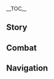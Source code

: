 {{CharacterTabs}}
{{LanguageTabs}}
{{Stub|1={{Meta/VO|tl=1|Japanese}}}}
__TOC__
==Story==
{{VO/Story
|character           = Eula
|language            = ja
|name                = エウルア

|vo_01_01_title      = 初めまして…
|vo_01_01_subtitle   = Hello
|vo_01_01_file       = VO_{language}{character} Hello.ogg
|vo_01_01_tx         = 西風騎士団遊撃小隊隊長、「波花騎士」エウルア・ローレンスよ…そう、ローレンス。私は罪人の末裔、いずれ騎士団を裏切る者。今、彼らへの復讐の計画を立てている最中なの。
|vo_01_01_rm         = Sepyurosu Kishi-dan Yuugeki Shoutai-taichou, "Namibana Kishi" Eurua Roorensu yo... Sou, Roorensu. Watashi wa zainin no matsuei, izure Kishi-dan wo uragiru mono. Ima, karera he no fukushuu no keikaku wo tatete iru saichuu-na no.
|vo_01_01_tl         = 

|vo_02_01_title      = 世間話・騎士の仕来たり
|vo_02_01_subtitle   = Chat: Etiquette
|vo_02_01_file       = VO_{language}{character} Chat - Etiquette.ogg
|vo_02_01_tx         = 騎士と貴族の仕来たりは似ているわ。ただ、騎士は小難しいところが簡略化されているの。
|vo_02_01_rm         = Kishi to kizoku no shikitari wa nite iru wa. Tada, kishi wa komuzukashii tokoro ga kanryakuka sarete iru no.
|vo_02_01_tl         = 
|vo_02_02_title      = 世間話・剣技
|vo_02_02_subtitle   = Chat: Bladework
|vo_02_02_file       = VO_{language}{character} Chat - Bladework.ogg
|vo_02_02_tx         = 私と西風剣術について学びたい？一人前になった君に復讐するのも、悪くないわね。
|vo_02_02_rm         = Watashi to Sepyurosu Kenjutsu ni tsuite manabitai? Ichininmae ni natta kimi ni fukushuu suru no mo, warukunai wa ne.
|vo_02_02_tl         = 
|vo_02_03_title      = 世間話・貴族の仕来たり
|vo_02_03_subtitle   = Chat: Rules
|vo_02_03_file       = VO_{language}{character} Chat - Rules.ogg
|vo_02_03_tx         = 貴族たちの古い仕来たりなんて…聞き流してちょうだい。いつか私みたいに、何百条もの仕来たりを暗記させられても、本気にしてなくていいから。
|vo_02_03_rm         = Kizoku-tachi no furui shikitari nante... Kikinagashite choudai. Itsuka watashi mitai ni, nanbyakujou mono shikitari wo anki saserarete mo, honki ni shite nakute ii kara.
|vo_02_03_tl         = 

|vo_03_01_title      = 雨の日…
|vo_03_01_subtitle   = When It Rains
|vo_03_01_file       = VO_{language}{character} When It Rains.ogg
|vo_03_01_tx         = 早く傘の下に入りなさい！君が病気になって体を壊したら、復讐する相手がいなくなっちゃうじゃない。
|vo_03_01_rm         = Hayaku kasa no shita ni hairinasai! Kimi ga byouki ni natte karada wo kowashitara, fukushuu suru aite ga inaku nacchau ja nai.
|vo_03_01_tl         = 
|vo_03_02_title      = 雷の日…
|vo_03_02_subtitle   = When Thunder Strikes
|vo_03_02_file       = VO_{language}{character} When Thunder Strikes.ogg
|vo_03_02_tx         = 厄介な天気ね。雷の音は感知能力に影響を与えるわ。
|vo_03_02_rm         = Yakkai-na tenki ne. Kaminari no oto wa kanchi nouryoku ni eikyou wo ataeru wa.
|vo_03_02_tl         = 
|vo_03_03_title      = 晴れの日…
|vo_03_03_subtitle   = When the Sun Is Out
|vo_03_03_file       = VO_{language}{character} When the Sun Is Out.ogg
|vo_03_03_tx         = 良い眺めね！高い所に登れば、敵の位置が一目瞭然だわ。
|vo_03_03_rm         = Ii nagame ne! Takai tokoro ni noboreba, teki no ichi ga ichimoku ryouzen da wa.
|vo_03_03_tl         = 

|vo_04_01_title      = おはよう…
|vo_04_01_subtitle   = Good Morning
|vo_04_01_file       = VO_{language}{character} Good Morning.ogg
|vo_04_01_tx         = 起きなさい！日の出前の2時間は、徹夜した哨兵が一番疲れている時間帯よ、絶好のチャンスなんだから！
|vo_04_01_rm         = Okinasai! Hi no demae no nijikan wa, tetsuya shita shouhei ga ichiban tsukarete iru jikantai yo, zekkou no chansu nan da kara!
|vo_04_01_tl         = 
|vo_04_02_title      = こんにちは…
|vo_04_02_subtitle   = Good Afternoon
|vo_04_02_file       = VO_{language}{character} Good Afternoon.ogg
|vo_04_02_tx         = 眠くなったところを襲われないためにも、お昼は穀物よりも肉類ね。
|vo_04_02_rm         = Nemuku natta tokoro wo osowarenai tame ni mo, ohiru wa kokumotsu yori mo nikurui ne.
|vo_04_02_tl         = 
|vo_04_03_title      = こんばんは…
|vo_04_03_subtitle   = Good Evening
|vo_04_03_file       = VO_{language}{character} Good Evening.ogg
|vo_04_03_tx         = 「柔らかな風と共に、夜を過ごさんことを」…旧貴族の挨拶の中では珍しく耳障りのいい言葉よ。
|vo_04_03_rm         = "Yawaraka-na kaze to tomo ni, yoru wo sugosan koto wo"... Kyuu kizoku no aisatsu no nakade wa mezurashiku mimizawari no ii kotoba yo.
|vo_04_03_tl         = 
|vo_04_04_title      = おやすみ…
|vo_04_04_subtitle   = Good Night
|vo_04_04_file       = VO_{language}{character} Good Night.ogg
|vo_04_04_tx         = 骨笛の子守唄が聞きたい？永遠に目が覚めなくなるけど…こういう復讐の仕方はつまらないわ。
|vo_04_04_rm         = Honefue no komoriuta ga kikitai? Eien ni me ga samenaku naru kedo... kou iu fukushuu no shikata wa tsumaranai wa.
|vo_04_04_tl         = 

|vo_05_01_title      = エウルア自身について・騎士
|vo_05_01_subtitle   = About {character}: The Knights
|vo_05_01_file       = VO_{language}{character} About {character} - The Knights.ogg
|vo_05_01_tx         = 敵の内部に潜入すれば、簡単に復讐ができるでしょ？だから騎士団に入ったの。
|vo_05_01_rm         = Teki no naibu ni sennyuu sureba, kantan ni fukushuu ga dekiru desho? Da kara Kishi-dan ni haitta no.
|vo_05_01_tl         = 
|vo_05_02_title      = エウルア自身について・態度
|vo_05_02_subtitle   = About {character}: Bearing
|vo_05_02_file       = VO_{language}{character} About {character} - Bearing.ogg
|vo_05_02_tx         = 西風騎士団に入ったからには、基本の職務くらい全うするわ。じゃないと、毎日ダラダラと過ごしている人以下になっちゃうじゃない。たとえ罪人でも、そんな恥はかけないわ！
|vo_05_02_rm         = Sepyurosu Kishi-dan ni haitta kara ni wa, kihon no shokumu kurai mattou suru wa. Ja nai to, mainichi daradara to sugoshite iru hito ijou ni nacchau ja nai. Tatoe zainin de mo, sonna haji wa kakenai wa!
|vo_05_02_tl         = 
|vo_05_03_title      = エウルア自身について・遊撃
|vo_05_03_subtitle   = About {character}: Scout
|vo_05_03_file       = VO_{language}{character} About {character} - Scout.ogg
|vo_05_03_tx         = 遊撃騎士の役目は、自由に攻撃を仕掛けたり、敵の側面から攻撃して牽制したりすること。ルールが少なくて、私にぴったり！
|vo_05_03_rm         = Yuugeki Kishi no yakume wa, jiyuu ni kougeki wo shikaketari, teki no sokumen kara kougeki shite kensei shitari suru koto. Ruuru ga sukunakute, watashi ni pittari!
|vo_05_03_tl         = 
|vo_05_04_title      = エウルア自身について・舞踊
|vo_05_04_subtitle   = About {character}: Dance
|vo_05_04_friendship = 4
|vo_05_04_file       = VO_{language}{character} About {character} - Dance.ogg
|vo_05_04_tx         = ローレンス家の伝統は、なにもすべてが無駄という訳ではないの。少なくとも「祭礼の舞」は、純潔と高貴で私の心を落ち着かせ、数々の慰めをくれた…この何年もの間、私はそれを忘れず、すべてのステップを体に刻み込んだ…だから、私だけの「西風剣術」を学びたいのなら、まずはこの舞から始めないといけないってことよ！
|vo_05_04_rm         = Roorensu-ke no dentou wa, nani mo subete ga muda to iu wake de wa nai no. Sukunaku to mo "Sairei no Mai" wa, junketsu to kouki de watashi no kokoro wo ochitsukase, kazukazu no nagusame wo kureta... Kono nannen mo no aida, watashi wa sore wo wasurezu, subete no suteppu wo karada ni kizamiko nda... Da kara, watashi dake no "Sepyurosu Kenjutsu" wo manabitai no nara, mazu wa kono mai kara hajimenai to ikenai tte koto yo!
|vo_05_04_tl         = 

|vo_06_01_title      = 共通性について…
|vo_06_01_subtitle   = About Us: Commonality
|vo_06_01_file       = VO_{language}{character} About Us - Commonality.ogg
|vo_06_01_tx         = 私たちって、実は少し似ていると思わない？<br />ほら、モンドからすれば二人とも「外来者」でしょ。ただ、君は私と違って皆に歓迎されているけど、私はいつも警戒されて、敵意を向けられる…
|vo_06_01_rm         = Watashi-tachi tte, jitsu wa sukoshi nite iru to omowanai?<br />Hora, Mondo kara sureba futaritomo "gairaisha" desho. Tada, kimi wa watashi to chigatte minna ni kangei sarete iru kedo, watashi wa itsumo keikai sarete, tekii wo mukerareru...
|vo_06_01_tl         = 
|vo_06_02_title      = 復讐について…
|vo_06_02_subtitle   = About Us: Feud
|vo_06_02_friendship = 6
|vo_06_02_file       = VO_{language}{character} About Us - Feud.ogg
|vo_06_02_tx         = 君と私はこれからも因縁深いかたき同士になっていくと思う。面倒だから、いつの日かまとめて清算しない？10年後か、20年後か…安心して、私がちゃんと覚えておくから。でもそれまで、無事でいてよね。
|vo_06_02_rm         = Kimi to watashi wa kore kara mo innen-bukai kataki doushi ni natte iku to omou. Mendou da kara, itsu no hi ka matomete seisan shinai? Juunengo ka, nijuunengo ka... Anshin shite, watashi ga chanto oboete oku kara. De mo sore made, buji de ite yo ne.
|vo_06_02_tl         = 

|vo_07_01_title      = 「神の目」について…
|vo_07_01_subtitle   = About the [[Vision]]
|vo_07_01_friendship = 4
|vo_07_01_file       = VO_{language}{character} About the Vision.ogg
|vo_07_01_tx         = 「罪人の末裔」、この称号は決していいものじゃない。だから、私自身のやり方で復讐を続けないと、そこから脱出することはできないの。そして、復讐するためには力が必要、「神の目」を手に入れたのも、必然だったというわけね。
|vo_07_01_rm         = "Zainin no matsuei", kono shougo wa kesshite ii mono ja nai. Da kara, watashi jishin no yarikata de fukushuu wo tsudzukenai to, soko kara dasshutsu suru koto wa dekinai no. Soshite, fukushuu suru tame ni wa chikara ga hitsuyou, "Kami no Me" wo te ni ireta no mo, hitsuzen datta to iu wake ne.
|vo_07_01_tl         = 
|vo_07_02_title      = シェアしたいこと・骨笛
|vo_07_02_subtitle   = Something to Share: Bone Whistle
|vo_07_02_friendship = 4
|vo_07_02_file       = VO_{language}{character} Something to Share - Bone Whistle.ogg
|vo_07_02_tx         = 私の骨笛には色んな音色があるの。敵を惑わせることもできて、とても実用的でね。よくこれを使って波の音を奏でているから、「波花騎士」の称号もこれが由来ってわけ。でも、骨笛が璃月のものだということは誰も気にしていないみたい。それもそのはずよね、モンドから忌み嫌われている罪人が、人々に忘れ去られた璃月人の教えを受けていることなんて、誰も探究する気が起きないもの…
|vo_07_02_rm         = Watashi no honefue ni wa ironna neiro ga aru no. Teki wo madowaseru koto mo dekite, totemo jitsuyouteki de ne. Yoku kore wo tsukatte nami no oto wo kanadete iru kara, "Namibana Kishi" no shougou mo kore ga yurai tte wake. De mo, honefue ga Riiywe no mono da to iu koto wa dare mo ki ni shite inai mitai. Sore mo sono hazu yo ne, Mondo kara imikirawarete iru zainin ga, hitobito ni wasuresarareta Riiywe-jin no oshie wo ukete iru koto nante, dare mo tankyuu suru ki ga okinai mono...
|vo_07_02_tl         = 
|vo_07_03_title      = シェアしたいこと・酒の飲み方
|vo_07_03_subtitle   = Something To Share: Wine-Tasting
|vo_07_03_friendship = 4
|vo_07_03_file       = VO_{language}{character} Something to Share - Wine-Tasting.ogg
|vo_07_03_tx         = 本来はね、熟成した蒲公英酒には銀の盃を使うべきなの。12分間冷ました後に氷を入れて、氷の6分目のところにお酒がくるように調整する。でもそんな面倒な事、私は御免だわ。
|vo_07_03_rm         = Honrai wa ne, jukusei shita Dandiraion-shu ni wa gin no sakazuki wo tsukau beki na no. Juuni-funkan samashita ato ni koori wo irete, koori no roku-bunme no tokoro ni o-sake ga kuru you ni chousei suru. De mo sonna mendou-na koto, watashi wa gomen da wa.
|vo_07_03_tl         = 
|vo_07_04_title      = 興味のあること…
|vo_07_04_subtitle   = Interesting Things
|vo_07_04_file       = VO_{language}{character} Interesting Things.ogg
|vo_07_04_tx         = 霧氷花よ。その花から作られる粉末は、骨笛の音色をより透き通るようにする効果があるの。どうして霧氷花は数が少ないのかしら…
|vo_07_04_rm         = Muhyou-bana yo. Sono hana kara tsukurareru funmatsu wa, honefue no neiro wo yori sukitooru you ni suru kouka ga aru no. Doushite Muhyou-bana wa kazu ga sukunai no ka shira...
|vo_07_04_tl         = 

|vo_08_01_title      = アンバーについて…
|vo_08_01_subtitle   = About [[Amber]]
|vo_08_01_friendship = 4
|vo_08_01_file       = VO_{language}{character} About Amber.ogg
|vo_08_01_tx         = アンバーはいつも自分勝手なのよ。私が騎士団に入った日も、私の宿舎を掃除してくれたり、私を連れて色んな所に見学に行ったり…まるで私が妹に世話をされている姉みたいで。そんなのみっともないじゃない！この恨み、全部覚えておくから！
|vo_08_01_rm         = Anbaa wa itsumo jibun katte-na no yo. Watashi ga Kishidan ni haitta hi mo, watashi no shukusha wo souji shite kuretari, watashi wo tsurete ironna tokoro ni kengaku ni ittari... Maru de watashi ga imouto ni sewa wo sarete iru imouto mitai de. Sonna no mitto mo nai ja nai! Kono urami, zenbu oboete oku kara!
|vo_08_01_tl         = 
|vo_08_02_title      = ジンについて…
|vo_08_02_subtitle   = About [[Jean]]
|vo_08_02_friendship = 4
|vo_08_02_file       = VO_{language}{character} About Jean.ogg
|vo_08_02_tx         = 代理団長か、彼女と私の一族は宿敵同士なの。でも彼女は、仕事とプライベートを分けられる人で、私の実力を認めている。私を騎士団に誘って、チャンスもたくさんくれた。だから彼女への復讐には、見苦しくない敗北を与えようと考えているわ。
|vo_08_02_rm         = Dairi Danchou ka, kanojo to watashi no ichizoku wa shukuteki doushi na no. De mo kanojo wa, shigoto to puraibeeto wo wakerareru hito de, watashi no jitsuryoku wo mitomete iru. Watashi wo Kishi-dan ni sasotte, chansu mo takusan kureta. Da kara kanojo he no fukushuu ni wa, migurushikunai haiboku wo ataeyou to kangaete iru wa.
|vo_08_02_tl         = 
|vo_08_03_title      = リサについて…
|vo_08_03_subtitle   = About [[Lisa]]
|vo_08_03_friendship = 4
|vo_08_03_file       = VO_{language}{character} About Lisa.ogg
|vo_08_03_tx         = 面倒な女、彼女の頭脳には何千…いえ、何万冊もの本が詰まっている。彼女はローレンス家の悪しき歴史を、日付まではっきりと暗記しているわ。彼女なら、あの人の行方が分かるかもしれないけど、そんなことを頼むのは気が引けるわね…
|vo_08_03_rm         = Mendou-na onna, kanojo no zunou ni wa nanzen... Ie, nanmansatsu mo no hon ga tsumatte iru. Kanojo wa Roorensu-ke no ashiki rekishi wo, hidzuke made hakkiri to anki shite iru wa. Kanojo nara, ano hito no yukue ga wakaru ka mo shirenai kedo, sonna koto wo tanomu no wa ki ga hikeru wa ne...
|vo_08_03_tl         = 
|vo_08_04_title      = バーバラについて…
|vo_08_04_subtitle   = About [[Barbara]]
|vo_08_04_friendship = 4
|vo_08_04_file       = VO_{language}{character} About Barbara.ogg
|vo_08_04_tx         = 一体どんな秘訣があれば、あんなに人から好かれるのかしら。もし彼女から何か学べたら…いや、やっぱりなし。「アイドル」と「罪人の末裔」なんて、どう考えても噛み合わないもの。
|vo_08_04_rm         = Ittai donna hiketsu ga areba, anna ni hito kara sukareru no kashira. Moshi kanojo kara nani ka manabetara... Iya, yappari nashi. "Aidoru" to "zainin no matsuei" nante, dou kangaete mo kamiawanai mono.
|vo_08_04_tl         = 
|vo_08_05_title      = ファルカについて…
|vo_08_05_subtitle   = About [[Varka]]
|vo_08_05_friendship = 4
|vo_08_05_file       = VO_{language}{character} About Varka.ogg
|vo_08_05_tx         = 大団長、チッ…彼はとても真っ直ぐな性格をしていて、つまらないことや噂も気にしない。まっ、典型的な良い人ではあるわ。彼とは一度剣を交わしたことがあるけど、引き分けに終わった。あの気楽な表情におちゃらけた態度、きっと手を抜いていたんだわ…私を軽く見ていたのよ！この恨み、絶対に忘れないわ！
|vo_08_05_rm         = Dai-danchou, chi'... Kare wa totemo massugu-na seikaku wo shite ite, tsumaranai koto ya uwasa mo ki ni shinai. Ma', tenkeiteki-na ii hito de wa aru wa. Kare to wa ichido ken wo kawashita koto ga aru kedo, hikiwake ni owatta. Ano kiraku-na hyoujou ni ocharaketa taido, kitto te wo nuite itanda wa... Watashi wo karuku mite ita no yo! Kono urami, zettai ni wasurenai wa!
|vo_08_05_tl         = 
|vo_08_06_title      = ウェンティについて…
|vo_08_06_subtitle   = About [[Venti]]
|vo_08_06_friendship = 4
|vo_08_06_file       = VO_{language}{character} About Venti.ogg
|vo_08_06_tx         = あの吟遊詩人が歌っているのを聞いたことがあるわ。ローレンス家のことを今まで聞いたこともないような口調で面白おかしく語っていた。私ですら笑いを堪えきれなかったの…この恨み、絶対に忘れない！
|vo_08_06_rm         = Ano gin'yuu shijin ga utatte iru no wo kiita koto ga aru wa. Roorensu-ke no koto wo ima made kiita koto mo nai you-na kuchou de omoshiro okashiku katatte ita. Watashi de suru warai wo koraekirenakatta no... Kono urami, zettai ni wasurenai!
|vo_08_06_tl         = 
|vo_08_07_title      = レザーについて…
|vo_08_07_subtitle   = About [[Razor]]
|vo_08_07_friendship = 4
|vo_08_07_file       = VO_{language}{character} About Razor.ogg
|vo_08_07_tx         = 礼儀にこだわる必要もなく、他人の目も気にせず、一族の責任なんてものもない…彼の生き方は、楽でいいと思う。
|vo_08_07_rm         = Reigi ni kodawaru hitsuyou mo naku, tanin no me mo ki ni sezu, ichizoku no sekinin nante mono mo nai... Kare no ikikata wa, raku de ii to omou.
|vo_08_07_tl         = 
|vo_08_08_title      = スクロースについて…
|vo_08_08_subtitle   = About [[Sucrose]]
|vo_08_08_friendship = 4
|vo_08_08_file       = VO_{language}{character} About Sucrose.ogg
|vo_08_08_tx         = あの錬金術師…前にアビス教団の拠点に潜入できる装置をくれたことがあるの。でも結局爆発しちゃって、その場で13体ものヒルチャール暴徒に囲まれたわ…後から彼女に落とし前をつけに行ったんだけど、申し訳なさそうに慌てていたし、壁にはずらりと並んだ失敗記録も貼ってあって…何も言えなかった。まあ体が汚れてみっともなかっただけで、傷を負わなかったからいいけど。
|vo_08_08_rm         = Ano renkinjutsushi... Mae ni Abisu Kyoudan no kyoten ni sennyuu dekiru souchi wo kureta koto ga aru no. De mo kekkyoku bakuhatsu shichatte, sono ba de juusantai mo no Hiruchaaru Bouto ni kakomareta wa... Ato kara kanojo ni otoshimae wo tsuke ni ittan da kedo, moushiwake nasasou ni awatete ita shi, kabe ni wa zurari to naranda shippai kiroku mo hatte atte... Nani mo ienakatta. Maa karada ga yogorete mitto mo nakatta dake de, kizu wo owanakatta kara ii kedo.
|vo_08_08_tl         = 
|vo_08_09_title      = ディルックについて…
|vo_08_09_subtitle   = About [[Diluc]]
|vo_08_09_friendship = 4
|vo_08_09_file       = VO_{language}{character} About Diluc.ogg
|vo_08_09_tx         = 私には気が合わない人が騎士団に何人かいる、そして彼も騎士団のことが気に食わない。理論上、私たちは同じ立場にいる。でも彼のそっけない感じ、なんだか代理団長よりも面倒な人みたい。私は関わり合いたくないわ。
|vo_08_09_rm         = Watashi ni wa ki ga awanai hito ga Kishi-dan ni nannin ka iru, soshite kare mo Kishi-dan no koto ga ki ni kuwanai. Rironjou, watashi-tachi wa onaji tachiba ni iru. De mo kare no sokkenai kanji, nandaka Dairi Danchou yori mo mendou-na hito mitai. Watashi wa kakawari aitakunai wa.
|vo_08_09_tl         = 
|vo_08_10_title      = ディオナについて…
|vo_08_10_subtitle   = About [[Diona]]
|vo_08_10_friendship = 4
|vo_08_10_file       = VO_{language}{character} About Diona.ogg
|vo_08_10_tx         = 彼女のこと？不思議なバーテンダーよね、この私と気が合うなんて。彼女はモンドの酒造業を潰すためにバーで働いていて、私は騎士団に復讐するために騎士団にいる。こんな奇妙な縁があるのね…
|vo_08_10_rm         = Kanojo no koto? Fushigi-na baatendaa yo ne, kono watashi to ki ga au nante. Kanojo wa Mondo no shuzougyou wo tsubusu tame ni baa de hataraite ite, watashi wa Kishi-dan ni fukushuu suru tame ni Kishi-dan ni iru. Konna kimyou-na en ga aru no ne...
|vo_08_10_tl         = 
|vo_08_11_title      = 煙緋について・出会い
|vo_08_11_subtitle   = About [[Yanfei]]: Encounter
|vo_08_11_friendship = 4
|vo_08_11_file       = VO_{language}{character} About Yanfei - Encounter.ogg
|vo_08_11_tx         = 話せば長くなるけど…ある日、アビス教団の危険物を追跡していたら、たまたま彼女を救出したの。当時、教団の危険物は一般の貨物を装って、ドーンマンポートから璃月港まで運ばれていた。彼女はその商船の顧問を担当していて、貨物に問題があることに気付いて、独自に調査していたらしいけど、結局危険な状態に陥ってしまった。私たちの到着があと数分遅れていたら、大変なことになっていたわね。
|vo_08_11_rm         = Hanaseba nagaku naru kedo... Aru hi, Abisu Kyoudan no kikenbutsu wo tsuiseki shite itara, tamatama kanojo wo kyuushutsu shita no. Touji, Kyoudan no kikenbutsu wa ippan no kamotsu wo yosootte, Doonman Pooto kara Riiywe-kou made hakobarete ita. Kanojo wa sono shousen no komon wo tantou shite ite, kamotsu ni mondai ga aru koto ni kidzuite, dokuji ni chousa shite itarashii kedo, kekkyoku kiken-na joutai ni ochiitte shimatta. Watashi-tachi no touchaku ga ato suufun okurete itara, taihen-na koto ni natte ita wa ne.
|vo_08_11_tl         = 
|vo_08_12_title      = 煙緋について・見解
|vo_08_12_subtitle   = About Yanfei: Assessment
|vo_08_12_friendship = 4
|vo_08_12_file       = VO_{language}{character} About Yanfei - Assessment.ogg
|vo_08_12_tx         = それ以来ずっと連絡を取っているの。彼女の賢いところ、結構好きなのよ。規則を大切にはしているけど、融通も利いてね、騎士団の人たちも彼女から学んだらいいのに…それに彼女なら、私が探しているあの人を見つけられるかも…私への恩返しとしてね。
|vo_08_12_rm         = Sore irai zutto renraku wo totte iru no. Kanojo no kashikoi tokoro, kekkou suki na no yo. Kisoku wo taisetsu ni wa shite iru kedo, yuuzuu mo kiite ne, Kishi-dan no hito-tachi mo kanojo kara manandara ii no ni... Sore ni kanojo nara, watashi ga sagashite iru ano hito wo mitsukerareru ka mo... Watashi he no ongaeshi toshite ne.
|vo_08_12_tl         = 

|vo_08_13_title      = ミカについて・交流
|vo_08_13_friendship = 4
|vo_08_13_subtitle   = About [[Mika]]: Communication
|vo_08_13_file       = VO_{language}{character} About Mika - Communication.ogg
|vo_08_13_tx         = ミカが遊撃小隊に配属された時、彼も他と同じように何日もしないで辞めていくものだと思っていたわ。けれど、彼は何も言わずに任務を完璧にこなした。それどころか、使い走りの任務をすべて自分から引き受け、他の人とコミュニケーションが必要になることは、私の代わりにしてくれたの…ふんっ、どうしてみんな私の世話をしたがるのよ。まったく、いったい誰から学んだのかしら…
|vo_08_13_rm         = 
|vo_08_13_tl         = 

|vo_08_14_title      = ミカについて・帰還
|vo_08_14_friendship = 4
|vo_08_14_subtitle   = About Mika: Returning
|vo_08_14_file       = VO_{language}{character} About Mika - Returning.ogg
|vo_08_14_tx         = 今回ミカが遠征隊から戻ってきたけど、性格に変化はなかったわ。でも、実力のほうは格段に増していた。どうやら大団長はきちんとみんなを鍛えていたようね…ん？彼自身もそれに気付いていない？それは彼が鈍いからでしょ…それか、謙虚なのよ。私の小隊の一員なんだから、成長したことなんて一目でわかったわ。
|vo_08_14_rm         = 
|vo_08_14_tl         = 

|vo_09_01_title      = エウルアを知る・1
|vo_09_01_subtitle   = More About {character}: I
|vo_09_01_file       = VO_{language}{character} More About {character} - 01.ogg
|vo_09_01_tx         = 罪人の経歴なんて、知っても得しないわよ？どうせ何をやったって敵視されるし、危険人物と見なされてしまう。これでも今は大分ましになったのよ、騎士団に入っていなかった頃は、鹿狩りもモンドショップも私に物を売ってくれなかった。だから、野外で狩りをしては、食料を自分で調達していたの。
|vo_09_01_rm         = Zainin no keireki nante, shitte mo tokushinai wa yo? Douse nani wo yatta tte tekishi sarerushi, kikenjinbutsu wo minasarete shimau. Kore de mo ima wa daibu mashi ni natta no yo, Kishi-dan ni haitte inakatta koro wa, Shika-gari mo Mondo Shoppu mo watashi ni mono wo utte kurenakatta. Da kara, yagai de kari wo shite wa, shokuryou wo jibun de choutatsu shite ita no.
|vo_09_01_tl         = 
|vo_09_02_title      = エウルアを知る・2
|vo_09_02_subtitle   = More About {character}: II
|vo_09_02_friendship = 3
|vo_09_02_file       = VO_{language}{character} More About {character} - 02.ogg
|vo_09_02_tx         = 腰を低くして、謙虚でいれば許されるかもしれないって、そう人から勧められたけど、それって「罪人」になったことがないから言えるのよ。「罪人」は簡単に許される存在じゃない。だったら、正々堂々と正面から復讐した方が格好がつくでしょ。私が負けたら、きちんと言うことを聞く。逆に私が勝ったら、私の要求を満たしてもらう…例えば、うん、ちゃんと物を売ってくれるとか。
|vo_09_02_rm         = Koshi wo hikuku shite, kenkyo de ireba yurusareru ka mo shirenai tte, sou hito kara susumerareta kedo, sore tte "zainin" ni natta koto ga nai kara ieru no yo. "Zainin" wa kantan ni yurusareru sonzai ja nai. Dattara, seiseidoudou to shoumen kara fukushuu shita hou ga kakkou ga tsuku desho. Watashi ga maketara, kichin to iu koto wo kiku. Gyaku ni watashi ga kattara, watashi no youkyuu wo mitashite morau... Tatoeba, un, chanto mono wo utte kureru to ka.
|vo_09_02_tl         = 
|vo_09_03_title      = エウルアを知る・3
|vo_09_03_subtitle   = More About {character}: III
|vo_09_03_friendship = 4
|vo_09_03_file       = VO_{language}{character} More About {character} - 03.ogg
|vo_09_03_tx         = 西風騎士団は結構まともね、少なくとも個人の「身分」よりも「才能」を重視するもの。<br />過去に何度か騎士団の精鋭たちと勝負をしたことがあるんだけど、実力でねじ伏せたわ。そしたら、入団の誘いが来たというわけ。騎士団で仕事ができれば、復讐も簡単にできるし、生活も改善される、こんないいことってないでしょ？
|vo_09_03_rm         = Sepyurosu Kishi-dan wa kekkou matomo ne, sukunaku to mo kojin no "mibun" yori mo "sainou" wo juushi suru mono.<br />Kako ni nando ka Kishi-dan no seiei-tachi to shoubu wo shita koto ga aru nda kedo, jitsuryoku de nejifuseta wa. Soshitara, nyuudan no sasoi ga kita to iu wake. Kishi-dan de shigoto ga dekireba, fukushuu mo kantan ni dekiru shi, seikatsu mo kaizen sareru, konna ii koto tte nai desho?
|vo_09_03_tl         = 
|vo_09_04_title      = エウルアを知る・4
|vo_09_04_subtitle   = More About {character}: IV
|vo_09_04_friendship = 5
|vo_09_04_file       = VO_{language}{character} More About {character} - 04.ogg
|vo_09_04_tx         = ローレンス家は没落してから汚名を背負うことになったの。それまでは栄光に満ち溢れていたけど、そんなことは皆忘れてしまったかのよう。大団長からは、騎士として上手くやっているし、ローレンス家の栄光を取り戻すとまではいかなくても、偏見に対し正面から立ち向かえているって言われたわ。この言い方、結構私好みなのよね。
|vo_09_04_rm         = Roorensu-ke wa botsuraku shite kara omei wo seou koto ni natta no. Sore made wa eikou ni michiafurete ita kedo, sonna koto wa minna wasurete shimatta ka no you. Dai-danchou kara wa, shigoto toshite umaku yatte iru shi, Roorensu-ke no eikou wo torimodosu to made wa ikanakute mo, henken ni taishi shoumen kara tachimukaete iru tte iwareta wa. Kono iikata, kekkou watashi-gonomi na no yo ne.
|vo_09_04_tl         = 
|vo_09_05_title      = エウルアを知る・5
|vo_09_05_subtitle   = More About {character}: V
|vo_09_05_friendship = 6
|vo_09_05_file       = VO_{language}{character} More About {character} - 05.ogg
|vo_09_05_tx         = もし一族の人がまだそんなことに捉われていて、モンドに手を出そうとしているのなら…彼らとローレンス家の名は、この私が直々に抹殺する&mdash;&mdash;これが私が唯一行いたいと思う、「一族の役目」かな。そのあとは、適当に苗字を変えるわ。そうだ、君が付けてもいいわよ！
|vo_09_05_rm         = Moshi ichizoku no hito ga mada sonna koto ni torawarete ite, Mondo ni te wo dasou to shite iru no nara... Karera to Roorensu-ke no na wa, kono watashi ga jikijiki ni massatsu suru{{lmdash}} Kore ga watashi ga yuiitsu okonaitai to omou, "ichizoku no yakume" ka na. Sono ato wa, tekitou ni myouji wo kaeru wa. Sou da, kimi ga tsukete mo ii wa yo!
|vo_09_05_tl         = 

|vo_10_01_title      = エウルアの趣味…
|vo_10_01_subtitle   = {character}'s Hobbies
|vo_10_01_file       = VO_{language}{character} Hobbies.ogg
|vo_10_01_tx         = 涼しくなるようなことが好きね。キンキンに冷えたお酒とかドリンクを飲んだり、峡谷の峠に座って風にあたったり、ドラゴンスパインの湖に飛び込んで浸かったり。湖のそばを歩いていたら、私に氷水の中に引きずり込まれる、なんてこともあるかもね。
|vo_10_01_rm         = Suzushiku naru you-na koto ga suki ne. Kinkin ni hieta o-sake to ka dorinku wo nondari, kyoukoku no touge ni suwatte kaze ni atattari, Doragonsupain no mizuumi ni tobikonde tsukattari. Mizuumi no soba wo aruite itara, watashi ni koorimizu no naka ni hikizurikomareru, nante koto mo aru ka mo ne.
|vo_10_01_tl         = 
|vo_10_02_title      = エウルアの悩み…
|vo_10_02_subtitle   = {character}'s Troubles
|vo_10_02_file       = VO_{language}{character} Troubles.ogg
|vo_10_02_tx         = 酒場の客が多くて、相席をする時かな。ローレンス家の人だと知った途端、威張ってくる人や挑発する人、意地悪をする人があちこちからやってくるの。もう、そんなんじゃお酒も飲めなくなるじゃない。
|vo_10_02_rm         = Sakaba no kyaku ga ookute, aiseki wo suru toki ka na. Roorensu-ke no hito da to shitta totan, ibatte kuru hito ya chouhatsu suru hito, ijiwaru wo suru hito ga achikochi kara yatte kuru no. Mou, sonnan ja o-sake mo nomenaku naru ja nai.
|vo_10_02_tl         = 
|vo_10_03_title      = 好きな食べ物…
|vo_10_03_subtitle   = Favorite Food
|vo_10_03_file       = VO_{language}{character} Favorite Food.ogg
|vo_10_03_tx         = 手作りのお菓子を作るのが好きよ。と言っても甘いものじゃなくて、トマトアスピック入りエッグロールを冷やしたものね。冷えたラズベリーのミントカクテルにとても合うの。でもやっぱり、私のお菓子を食べて笑顔になってくれることが一番嬉しいかな。
|vo_10_03_rm         = Tedzukuri no okashi wo tsukuru no ga suki yo. To itte mo amai mono ja nakute, Tomato Asupikku-iri Eggu Rooru wo hiyashita mono ne. Hieta Razuberii no Minto Kakuteiru ni totemo au no. De mo yappari, watashi no okashi wo tabete egao ni natte kureru koto ga ichiban ureshii ka na.
|vo_10_03_tl         = 
|vo_10_04_title      = 嫌いな食べ物…
|vo_10_04_subtitle   = Least Favorite Food
|vo_10_04_file       = VO_{language}{character} Least Favorite Food.ogg
|vo_10_04_tx         = 濃厚なスープは受け付けないわ。重い口当たりと、満腹感があるから運動と戦闘に影響が出るし、持ち運ぶのも面倒。私の天敵ね！
|vo_10_04_rm         = Noukou-na suupu wa uketsukenai wa. Omoi kuchiatari to, manpukukan ga aru kara undou to sentou ni eikyou ga deru shi, mochihakobu no mo mendou. Watashi no tenteki ne!
|vo_10_04_tl         = 

<!-- Receiving a Gift -->
|vo_11_01_title      = 贈り物を受け取る・1
|vo_11_01_subtitle   = Receiving a Gift: I
|vo_11_01_file       = VO_{language}{character} Receiving a Gift - 01.ogg
|vo_11_01_tx         = へぇ？これって私への挑戦かしら。受けて立つわ。
|vo_11_01_rm         = Hee? Kore tte watashi he no chousen ka shira. Uketetatsu wa.
|vo_11_01_tl         = 

|vo_11_02_title      = 贈り物を受け取る・2
|vo_11_02_subtitle   = Receiving a Gift: II
|vo_11_02_file       = VO_{language}{character} Receiving a Gift - 02.ogg
|vo_11_02_tx         = まあまあね…君も食べてみたら？
|vo_11_02_rm         = Maamaa ne... Kimi mo tabete mitara?
|vo_11_02_tl         = 

|vo_11_03_title      = 贈り物を受け取る・3
|vo_11_03_subtitle   = Receiving a Gift: III
|vo_11_03_file       = VO_{language}{character} Receiving a Gift - 03.ogg
|vo_11_03_tx         = まったく君って人は…私への復讐かしら？
|vo_11_03_rm         = Mattaku kimi tte hito wa... Watashi he no fukushuu ka shira?
|vo_11_03_tl         = 

|vo_12_01_title      = 誕生日…
|vo_12_01_subtitle   = Birthday
|vo_12_01_file       = VO_{language}{character} Birthday.ogg
|vo_12_01_tx         = 今日は記念すべき日ね。君の成長は年齢だけに限らない。特製の骨笛を君にあげるわ、私の吹き方を学んでちょうだい。私が君に復讐する時が来たら、その骨笛を吹いてね。そうしたら私を足止めできて、時間稼ぎにもなるし、面白くなると思うわ。
|vo_12_01_rm         = Kyou wa kinen subeki hi ne. Kimi no seichou wa nenrei dake ni kagiranai. Tokusei no honefue wo kimi ni ageru wa, watashi no fukikata wo manande choudai. Watashi ga kimi ni fukushuu suru toki ga kitara, sono honefue wo fuite ne. Sou shitara watashi wo ashidome dekite, jikankasegi ni mo narushi, omoshiroku naru to omou wa.
|vo_12_01_tl         = 

|vo_13_01_title      = 突破した感想・起
|vo_13_01_subtitle   = Feelings About Ascension: Intro
|vo_13_01_ascension  = 1
|vo_13_01_file       = VO_{language}{character} Feelings About Ascension -  01.ogg
|vo_13_01_tx         = 戦闘スキルが大幅に向上したわね…でも、まだ満足してはいけない。騎士団には非常に勤勉な人がたくさんいる。彼らを倒して復讐を果たしたいのなら、よりもっと前に進まないと！
|vo_13_01_rm         = Sentou sukiru ga oohaba ni koujou shita wa ne... De mo, mada manzoku shite wa ikenai. Kishidan ni wa hijou ni kinben-na hito ga takusan iru. Karera wo taoshite fukushuu wo hatashitai no nara, yori motto mae ni susumanai to!
|vo_13_01_tl         = 
|vo_13_02_title      = 突破した感想・承
|vo_13_02_subtitle   = Feelings About Ascension: Building Up
|vo_13_02_ascension  = 2
|vo_13_02_file       = VO_{language}{character} Feelings About Ascension -  02.ogg
|vo_13_02_tx         = 中々悪くないわね。今の私の実力なら、代理団長にも勝てる気がする！
|vo_13_02_rm         = Nakanaka warukunai wa ne. Ima no watashi no jitsuryoku nara, Dairi Danchou ni mo kateru ki ga suru!
|vo_13_02_tl         = 
|vo_13_03_title      = 突破した感想・転
|vo_13_03_subtitle   = Feelings About Ascension: Climax
|vo_13_03_ascension  = 4
|vo_13_03_file       = VO_{language}{character} Feelings About Ascension -  03.ogg
|vo_13_03_tx         = おかしいわ…君と一緒にいると、力の成長がとても速い…どうやら君とかたき同士になったのは幸運なことらしいね、これからもついていくわ…
|vo_13_03_rm         = Okashii wa... Kimi to issho ni iru to, chikara no seichou ga totemo hayai... Dou yara kimi to kataki doushi ni natta no wa kouun-na koto rashii ne, kore kara mo tsuite iku wa...
|vo_13_03_tl         = 
|vo_13_04_title      = 突破した感想・結
|vo_13_04_subtitle   = Feelings About Ascension: Conclusion
|vo_13_04_ascension  = 6
|vo_13_04_file       = VO_{language}{character} Feelings About Ascension -  04.ogg
|vo_13_04_tx         = よし！この堅氷の力はもうコントロールできる。代理団長どころか、大団長ですら私を止められないわ！さっそく計画を立てて、進撃開始よ。西風騎士団を倒した後は、君だからね。逃がさないから、おとなしく私のそばにいて、すべてを見届けなさい。
|vo_13_04_rm         = Yoshi! Kono kenpyou no chikara wa mou kontorooru dekiru. Dairi Danchou dokoro ka, Dai-danchou de sura watashi wo tomerarenai wa! Sassoku keikaku wo tatete, shingeki kaishi yo. Sepyurosu Kishi-dan wo taoshita ato wa, kimi da kara ne. Nigasanai kara, otonashiku watashi no soba ni ite, subete wo mitodokenasai.
|vo_13_04_tl         = 
}}

==Combat==
{{Combat VO
|character           = Eula
|language            = ja
|skill_1_tx          = 喚きなさい。
|skill_1_rm          = Wamekinasai.
|skill_1_tl          = Beg.
|skill_2_tx          = 結霜せよ。
|skill_2_rm          = Kessou seyo.
|skill_2_tl          = Freeze.
|skill_3_tx          = 粉々よ。
|skill_3_rm          = Konagona yo.
|skill_3_tl          = Break into pieces.
|skill_4_tx          = ''(Hold)'' ジャッジメント！
|skill_4_rm          = Jajjimento!
|skill_4_tl          = Judgement!
|skill_5_tx          = ''(Hold)'' 砕け散れ！
|skill_5_rm          = Kudakechire!
|skill_5_tl          = Pulverize!
|skill_6_tx          = ''(Hold)'' 目には目を。
|skill_6_rm          = Me ni wa me wo.
|skill_6_tl          = Eye for an eye.
|burst_1_tx          = 氷浪のように唸れ&mdash;&mdash;
|burst_1_rm          = Hyourou no you ni unare{{lmdash}}
|burst_1_tl          = Howl like the waves of frost&mdash;!
|burst_2_tx          = 霜降の怨！
|burst_2_rm          = Soukou no on!
|burst_2_tl          = Grudge from the Frost Descent!
|burst_3_tx          = 堅氷、怨を絶つ！
|burst_3_rm          = Kenpyou, on wo tatsu!
|burst_3_tl          = Hard ice, sever the grudge!
|sprint-s_1_tx       = 早く。
|sprint-s_1_rm       = Hayaku.
|sprint-s_1_tl       = Quickly.
|sprint-s_2_file     = Sprint Start 02, Sprint Start 03
|glider_1_tx         = 視界が開けたわね。
|glider_1_rm         = Shikai ga hiraketa wa ne.
|glider_1_tl         = Our sight is now wider.
|glider_2_file       = Deploying Wind Glider 02, Deploying Wind Glider 03
|chest_1_tx          = 新たな発見ね。
|chest_1_rm          = Arata-na hakken ne.
|chest_1_tl          = A new discovery.
|chest_2_tx          = だいたい役に立ちそうね。
|chest_2_rm          = Daitai yaku ni tachisou ne.
|chest_2_tl          = It's quite useful to us.
|chest_3_tx          = 罪人にも幸運な時ってあるのね…
|chest_3_rm          = Zainin ni mo kou'un-na toki tte aru no ne...
|chest_3_tl          = There's time when a criminal like me has the luck...
|low-hp_1_tx         = 不利な状況ね…
|low-hp_1_rm         = Furi-na joukyou ne...
|low-hp_1_tl         = An unfavorable situation...
|low-hp_2_tx         = 迎え撃つわ…
|low-hp_2_rm         = Mukaeutsu wa...
|low-hp_2_tl         = I'll counterattack...
|low-hp_3_tx         = やるわね。
|low-hp_3_rm         = Yaru wa ne.
|low-hp_3_tl         = Good try.

<!-- Ally at Low HP -->
|ally-low-hp_1_tx    = 私に任せなさい！
|ally-low-hp_1_tl    = Leave it to me!
|ally-low-hp_1_rm    = Watashi ni makasenasai!
|ally-low-hp_2_tx    = 距離を取りなさい！
|ally-low-hp_2_tl    = Keep your distance!
|ally-low-hp_2_rm    = Kyori wo torinasai!

|fallen_1_tx         = 情けない最後ね…
|fallen_1_rm         = Nasakenai saigo ne...
|fallen_1_tl         = What a miserable last moment...
|fallen_2_tx         = まだ…やれる…
|fallen_2_rm         = Mada... Yareru...
|fallen_2_tl         = I can still... go on...
|fallen_3_tx         = これが、罪人の末路…
|fallen_3_rm         = Kore ga, zainin no matsuro...
|fallen_3_tl         = This is, where the criminal's fate ended...
|hit-l_1_file        = Light Hit Taken 01, Light Hit Taken 02, Light Hit Taken 03, Light Hit Taken 04, Light Hit Taken 05, Light Hit Taken 06
|hit-h_1_tx          = 中々。
|hit-h_1_rm          = Nakanaka.
|hit-h_1_tl          = Not too shabby.
|hit-h_2_tx          = やるね。
|hit-h_2_rm          = Yaru ne.
|hit-h_2_tl          = Nice one.
|hit-h_3_file        = Heavy Hit Taken 03, Heavy Hit Taken 04, Heavy Hit Taken 05, Heavy Hit Taken 06
|join_1_tx           = 遊撃騎士、行動に移る。
|join_1_rm           = Yuugeki Kishi, koudou ni utsuru.
|join_1_tl           = Reconnaissance Knight, ready for an action.
|join_2_tx           = 先鋒は私が。
|join_2_rm           = Senpou wa watashi ga.
|join_2_tl           = I'll take the front.
|join_3_tx           = 計画は立てたの？
|join_3_rm           = Keikaku wa tateta no?
|join_3_tl           = Did you make a plan?
|atk-l_1_file        = Light Attack 01, Light Attack 02, Light Attack 03, Light Attack 04, Light Attack 05, Light Attack 06
|atk-m_1_file        = Mid Attack 01, Mid Attack 02, Mid Attack 03
|atk-h_1_file        = Heavy Attack 01, Heavy Attack 02, Heavy Attack 03
|climb_1_file        = Climbing 01, Climbing 02, Climbing 03, Climbing 04, Climbing 05
|climb-b_1_file      = Climbing Breath 01, Climbing Breath 02, Climbing Breath 03
|jump_1_file         = Jumping 01, Jumping 02, Jumping 03, Jumping 04, Jumping 05
}}
<!--
Copy paste the following line in any section that does not have any voice files, change the X for the section's title:
'''Eula does not feature any XXXXXXXX Voice-Overs'''
-->

==Navigation==
{{Character Navbox|link type=vo-ja}}